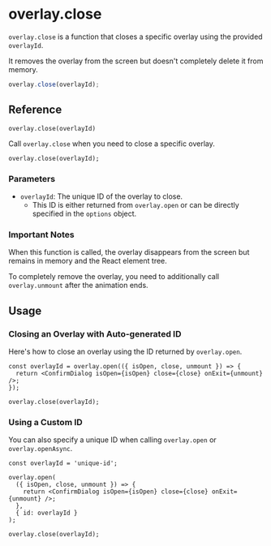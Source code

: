 # overlay.close

`overlay.close` is a function that closes a specific overlay using the provided `overlayId`.

It removes the overlay from the screen but doesn't completely delete it from memory.

```ts
overlay.close(overlayId);
```

## Reference

`overlay.close(overlayId)`

Call `overlay.close` when you need to close a specific overlay.

```tsx
overlay.close(overlayId);
```

### Parameters

- `overlayId`: The unique ID of the overlay to close.
  - This ID is either returned from `overlay.open` or can be directly specified in the `options` object.

### Important Notes

When this function is called, the overlay disappears from the screen but remains in memory and the React element tree.

To completely remove the overlay, you need to additionally call `overlay.unmount` after the animation ends.

## Usage

### Closing an Overlay with Auto-generated ID

Here's how to close an overlay using the ID returned by `overlay.open`.

```tsx {5}
const overlayId = overlay.open(({ isOpen, close, unmount }) => {
  return <ConfirmDialog isOpen={isOpen} close={close} onExit={unmount} />;
});

overlay.close(overlayId);
```

### Using a Custom ID

You can also specify a unique ID when calling `overlay.open` or `overlay.openAsync`.

```tsx {10}
const overlayId = 'unique-id';

overlay.open(
  ({ isOpen, close, unmount }) => {
    return <ConfirmDialog isOpen={isOpen} close={close} onExit={unmount} />;
  },
  { id: overlayId }
);

overlay.close(overlayId);
```
